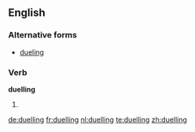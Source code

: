 ==English==

===Alternative forms===
* [[dueling]] {{qualifier|US}}

===Verb===
'''duelling'''

# {{context|British|lang=en}} {{present participle of|duel}}

[[de:duelling]]
[[fr:duelling]]
[[nl:duelling]]
[[te:duelling]]
[[zh:duelling]]